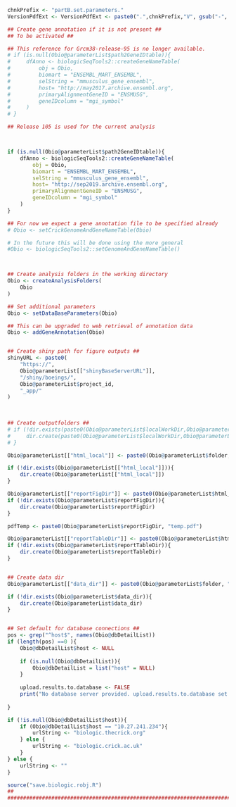 ```{r set_parameters_init, echo=FALSE, eval=TRUE, warning=FALSE}
chnkPrefix <- "partB.set.parameters."
VersionPdfExt <- VersionPdfExt <- paste0(".",chnkPrefix,"V", gsub("-", "", Sys.Date()), ".pdf")

```


```{r, echo=FALSE, eval=TRUE, warning=FALSE, results=F}

## Create gene annotation if it is not present ##
## To be activated ##

## This reference for Grcm38-release-95 is no longer available.
# if (is.null(Obio@parameterList$path2GeneIDtable)){
#     dfAnno <- biologicSeqTools2::createGeneNameTable(
#         obj = Obio,
#         biomart = "ENSEMBL_MART_ENSEMBL",
#         selString = "mmusculus_gene_ensembl",
#         host= "http://may2017.archive.ensembl.org",
#         primaryAlignmentGeneID = "ENSMUSG",
#         geneIDcolumn = "mgi_symbol"
#     )
# }

## Release 105 is used for the current analysis



if (is.null(Obio@parameterList$path2GeneIDtable)){
    dfAnno <- biologicSeqTools2::createGeneNameTable(
        obj = Obio,
        biomart = "ENSEMBL_MART_ENSEMBL",
        selString = "mmusculus_gene_ensembl",
        host= "http://sep2019.archive.ensembl.org",
        primaryAlignmentGeneID = "ENSMUSG",
        geneIDcolumn = "mgi_symbol"
    )
}

## For now we expect a gene annotation file to be specified already
# Obio <- setCrickGenomeAndGeneNameTable(Obio)

# In the future this will be done using the more general
#Obio <- biologicSeqTools2::setGenomeAndGeneNameTable()



## Create analysis folders in the working directory
Obio <- createAnalysisFolders(
    Obio
)

## Set additional parameters
Obio <- setDataBaseParameters(Obio)

## This can be upgraded to web retrieval of annotation data 
Obio <- addGeneAnnotation(Obio)


## Create shiny path for figure outputs ##           
shinyURL <- paste0(
    "https://",
    Obio@parameterList[["shinyBaseServerURL"]],
    "/shiny/boeings/",
    Obio@parameterList$project_id,
    "_app/"
)            
        
    

## Create outputfolders ##
# if (!dir.exists(paste0(Obio@parameterList$localWorkDir,Obio@parameterList$project_id))){
#     dir.create(paste0(Obio@parameterList$localWorkDir,Obio@parameterList$project_id))
# }

Obio@parameterList[["html_local"]] <- paste0(Obio@parameterList$folder, "html_local/")

if (!dir.exists(Obio@parameterList[["html_local"]])){
    dir.create(Obio@parameterList[["html_local"]])
}

Obio@parameterList[["reportFigDir"]] <- paste0(Obio@parameterList$html_local, "report_figures/")
if (!dir.exists(Obio@parameterList$reportFigDir)){
    dir.create(Obio@parameterList$reportFigDir)
}

pdfTemp <- paste0(Obio@parameterList$reportFigDir, "temp.pdf")

Obio@parameterList[["reportTableDir"]] <- paste0(Obio@parameterList$html_local, "report_tables/")
if (!dir.exists(Obio@parameterList$reportTableDir)){
    dir.create(Obio@parameterList$reportTableDir)
}


## Create data dir
Obio@parameterList[["data_dir"]] <- paste0(Obio@parameterList$folder, "data/")

if (!dir.exists(Obio@parameterList$data_dir)){
    dir.create(Obio@parameterList$data_dir)
}


## Set default for database connections ##
pos <- grep("^host$", names(Obio@dbDetailList))
if (length(pos) ==0 ){
    Obio@dbDetailList$host <- NULL
    
    if (is.null(Obio@dbDetailList)){
        Obio@dbDetailList = list("host" = NULL)
    }
    
    upload.results.to.database <- FALSE
    print("No database server provided. upload.results.to.database set to FALSE")
    
}

if (!is.null(Obio@dbDetailList$host)){
    if (Obio@dbDetailList$host == "10.27.241.234"){
        urlString <- "biologic.thecrick.org"
    } else {
        urlString <- "biologic.crick.ac.uk"
    }    
} else {
    urlString <- ""
}

source("save.biologic.robj.R")
##                                                                           ##
###############################################################################

```



